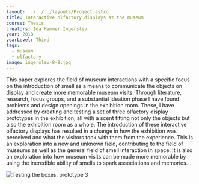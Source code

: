 ---
layout: ../../../layouts/Project.astro
title: Interactive olfactory displays at the museum
course: Thesis
creators: Ida Hammer Ingerslev
year: 2018
yearLevel: Third
tags:
  - museum
  - olfactory
image: ingerslev-8-8.jpg
---

This paper explores the field of museum interactions with a specific focus on the introduction of smell as a means to communicate the objects on display and create more memorable museum visits. Through literature, research, focus groups, and a substantial ideation phase I have found problems and design openings in the exhibition room. These, I have addressed by creating and testing a set of three olfactory display prototypes in the exhibition, all with a scent fitting not only the objects but also the exhibition room as a whole. The introduction of these interactive olfactory displays has resulted in a change in how the exhibition was perceived and what the visitors took with them from the experience. This is an exploration into a new and unknown field, contributing to the field of museums as well as the general field of smell interaction in space. It is also an exploration into how museum visits can be made more memorable by using the incredible ability of smells to spark associations and memories.


![Testing the boxes, prototype 3](ingerslev-8-11.jpg 'Testing the boxes, prototype 3')
